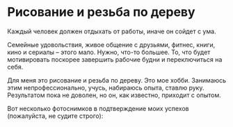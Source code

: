 # Рисование и резьба по дереву

Каждый человек должен отдыхать от работы, иначе он сойдет с ума. 

Семейные удовольствия, живое общение с друзьями, фитнес, книги, кино и сериалы – этого мало. Нужно, что-то большее. То, что будет мотивировать поскорее завершить рабочие будни и переключиться на себя.

Для меня это рисование и резьба по дереву. Это мое хобби. Занимаюсь этим непрофессионально, учусь, набираюсь опыта, ставлю руку. Результатом пока не доволен, но он, как известно, приходит с опытом.

Вот несколько фотоснимков в подтверждение моих успехов (пожалуйста, не судите строго):

